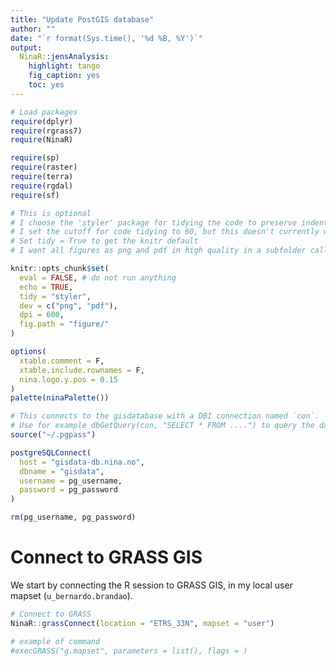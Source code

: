 ---
title: "Update PostGIS database"
author: ""
date: "`r format(Sys.time(), '%d %B, %Y')`"
output: 
  NinaR::jensAnalysis:
    highlight: tango
    fig_caption: yes
    toc: yes
---
  
  
```{r load_packages, message = F, warning = F}
# Load packages
require(dplyr)
require(rgrass7)
require(NinaR)

require(sp)
require(raster)
require(terra)
require(rgdal)
require(sf)
```


```{r setup, include=FALSE}
# This is optional
# I choose the 'styler' package for tidying the code to preserve indentations
# I set the cutoff for code tidying to 60, but this doesn't currently work with styler.
# Set tidy = True to get the knitr default
# I want all figures as png and pdf in high quality in a subfolder called figure

knitr::opts_chunk$set(
  eval = FALSE, # do not run anything
  echo = TRUE,
  tidy = "styler",
  dev = c("png", "pdf"),
  dpi = 600,
  fig.path = "figure/"
)

options(
  xtable.comment = F,
  xtable.include.rownames = F,
  nina.logo.y.pos = 0.15
)
palette(ninaPalette())
```


```{r, include = F, eval = F}
# This connects to the gisdatabase with a DBI connection named `con`.
# Use for example dbGetQuery(con, "SELECT * FROM ....") to query the database
source("~/.pgpass")

postgreSQLConnect(
  host = "gisdata-db.nina.no",
  dbname = "gisdata",
  username = pg_username,
  password = pg_password
)

rm(pg_username, pg_password)
```

# Connect to GRASS GIS

We start by connecting the R session to GRASS GIS, in my local user mapset (`u_bernardo.brandao`).

```{r connectGRASS}
# Connect to GRASS
NinaR::grassConnect(location = "ETRS_33N", mapset = "user")

# example of command
#execGRASS("g.mapset", parameters = list(), flags = )
```
